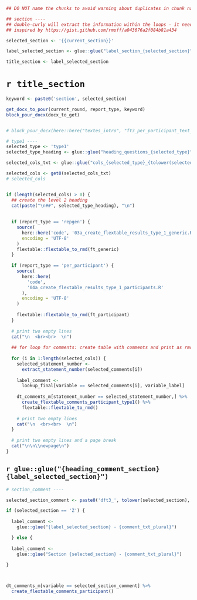 \newpage


```r

## DO NOT name the chunks to avoid warning about duplicates in chunk names during the loop

## section ----
## double-curly will extract the information within the loops - it needs the single quotes around it
## inspired by https://gist.github.com/rmoff/a043676a2f084b81a434

selected_section <- '{{current_section}}'

label_selected_section <- glue::glue("label_section_{selected_section}") |> get()

title_section <- label_selected_section
```

# `r title_section`

```r
keyword <- paste0('section', selected_section)

get_docx_to_pour(current_round, report_type, keyword)
block_pour_docx(docx_to_get)


# block_pour_docx(here::here("textes_intro", "ft3_per_participant_text_intro_sectionZ.docx"))
```



```r
# type1 ----
selected_type <- 'type1'
selected_type_heading <- glue::glue("heading_questions_{selected_type}") |> get()

selected_cols_txt <- glue::glue("cols_{selected_type}_{tolower(selected_section)}")

selected_cols <- get0(selected_cols_txt)
# selected_cols


if (length(selected_cols) > 0) {
  ## create the level 2 heading
  cat(paste("\n##", selected_type_heading), "\n")
  
  
  if (report_type == 'repgen') {
    source(
      here::here('code', '03a_create_flextable_results_type_1_generic.R'),
      encoding = 'UTF-8'
    )
    flextable::flextable_to_rmd(ft_generic)
  }
  
  if (report_type == 'per_participant') {
    source(
      here::here(
        'code',
        '04a_create_flextable_results_type_1_participants.R'
      ),
      encoding = 'UTF-8'
    )
    
    flextable::flextable_to_rmd(ft_participant)
  }
  
  # print two empty lines
  cat("\n  <br><br>  \n")
  
  ## for loop for comments: create table with comments and print as rmd
  
  for (i in 1:length(selected_cols)) {
    selected_statement_number <-
      extract_statement_number(selected_comments[i])
    
    label_comment <-
      lookup_final[variable == selected_comments[i], variable_label]
    
    dt_comments_m[statement_number == selected_statement_number,] %>%
      create_flextable_comments_participant_type1() %>%
      flextable::flextable_to_rmd()
    
    # print two empty lines
    cat("\n  <br><br>  \n")
  }
  
  # print two empty lines and a page break
  cat("\n\n\\newpage\n")
}

```


## `r glue::glue("{heading_comment_section} {label_selected_section}")`

```r
# section_comment ----

selected_section_comment <- paste0('dft3_', tolower(selected_section), '_comment')

if (selected_section == 'Z') {
  
  label_comment <-
    glue::glue("{label_selected_section} - {comment_txt_plural}")

  } else {
    
  label_comment <-
    glue::glue("Section {selected_section} - {comment_txt_plural}")
  
}



dt_comments_m[variable == selected_section_comment] %>%
  create_flextable_comments_participant()

```